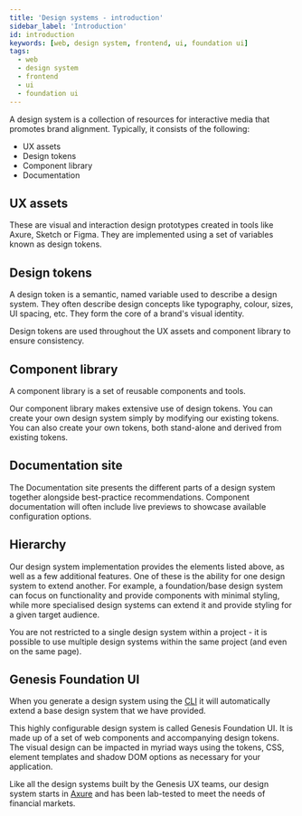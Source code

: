 ```yaml
---
title: 'Design systems - introduction'
sidebar_label: 'Introduction'
id: introduction
keywords: [web, design system, frontend, ui, foundation ui]
tags:
  - web
  - design system
  - frontend
  - ui
  - foundation ui
---
```


A design system is a collection of resources for interactive media that promotes brand alignment. Typically, it consists of the following:

* UX assets
* Design tokens
* Component library
* Documentation

## UX assets

These are visual and interaction design prototypes created in tools like Axure, Sketch or Figma. They are implemented using a set of variables known as design tokens.

## Design tokens

A design token is a semantic, named variable used to describe a design system. They often describe design concepts like typography, colour, sizes, UI spacing, etc. They form the core of a brand's visual identity.

Design tokens are used throughout the UX assets and component library to ensure consistency.

## Component library
A component library is a set of reusable components and tools. 

Our component library makes extensive use of design tokens. You can create your own design system simply by modifying our existing tokens. You can also create your own tokens, both stand-alone and derived from existing tokens.

## Documentation site
The Documentation site presents the different parts of a design system together alongside best-practice recommendations. Component documentation will often include live previews to showcase available configuration options.

## Hierarchy

Our design system implementation provides the elements listed above, as well as a few additional features. One of these is the ability for one design system to extend another. For example, a foundation/base design system can focus on functionality and provide components with minimal styling, while more specialised design systems can extend it and provide styling for a given target audience.

You are not restricted to a single design system within a project - it is possible to use multiple design systems within the same project (and even on the same page).

## Genesis Foundation UI

When you generate a design system using the [CLI](../../../getting-started/quick-start/create-a-new-project/) it will automatically extend a base design system that we have provided.

This highly configurable design system is called Genesis Foundation UI. It is made up of a set of web components and accompanying design tokens. The visual design can be impacted in myriad ways using the tokens, CSS, element templates and shadow DOM options as necessary for your application.

Like all the design systems built by the Genesis UX teams, our design system starts in [Axure](https://www.axure.com/) and has been lab-tested to meet the needs of financial markets.
